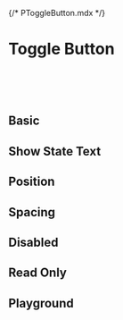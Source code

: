 {/* PToggleButton.mdx */}



<Meta of={PToggleButtonStories} />

# Toggle Button

<br/>
<br/>
<br/>

## Basic
<Canvas of={PToggleButtonStories.ToggleButtonBasic} />

## Show State Text
<Canvas of={PToggleButtonStories.ShowTextNexttoToggleButton} />

## Position
<Canvas of={PToggleButtonStories.ToggleButtonStateTextPosition} />

## Spacing
<Canvas of={PToggleButtonStories.ToggleButtonSpacing} />

## Disabled
<Canvas of={PToggleButtonStories.ToggleButtonDisabeld} />

## Read Only
<Canvas of={PToggleButtonStories.ToggleButtonReadOnly} />

## Playground
<Canvas of={PToggleButtonStories.Playground} />
<Controls of={PToggleButtonStories.Playground} />

<br/>
<br/>
